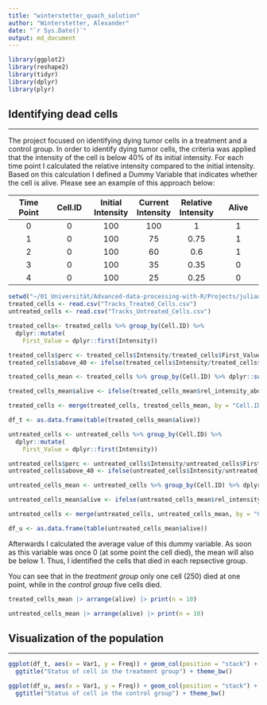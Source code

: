 ```yaml
---
title: "winterstetter_quach_solution"
author: "Winterstetter, Alexander"
date: "`r Sys.Date()`"
output: md_document
---
```


```r
library(ggplot2)
library(reshape2)
library(tidyr)
library(dplyr)
library(plyr)
```
## **Identifying dead cells**
________________________________________________________________________________

The project focused on identifying dying tumor cells in a treatment and a control group. In order to identify dying tumor cells, the criteria was applied that the intensity of the cell is below 40% of its initial intensity.
For each time point I calculated the relative intensity compared to the initial intensity. Based on this calculation I defined a Dummy Variable that indicates whether the cell is alive.
Please see an example of this approach below:

| Time Point | Cell.ID | Initial Intensity | Current Intensity | Relative Intensity | Alive |
|:---:|:---:|:---:|:---:|:---:|:---:|
| 0 | 0 | 100 | 100 | 1 | 1 |
| 1 | 0 | 100 | 75 | 0.75 | 1 |
| 2 | 0 | 100 | 60 | 0.6 | 1 |
| 3 | 0 | 100 | 35 | 0.35 | 0 |
| 4 | 0 | 100 | 25 | 0.25 | 0 |

```r
setwd("~/01_Universität/Advanced-data-processing-with-R/Projects/juliaquach02")
treated_cells <- read.csv("Tracks_Treated_Cells.csv")
untreated_cells <- read.csv("Tracks_Untreated_Cells.csv")

treated_cells<- treated_cells %>% group_by(Cell.ID) %>%
  dplyr::mutate(
    First_Value = dplyr::first(Intensity))

treated_cells$perc <- treated_cells$Intensity/treated_cells$First_Value
treated_cells$above_40 <- ifelse(treated_cells$Intensity/treated_cells$First_Value > 0.4, 1, 0)

treated_cells_mean <- treated_cells %>% group_by(Cell.ID) %>% dplyr::summarize(rel_intensity_above_40 = mean(above_40))

treated_cells_mean$alive <- ifelse(treated_cells_mean$rel_intensity_above_40 == 1, 1, 0) 

treated_cells <- merge(treated_cells, treated_cells_mean, by = "Cell.ID")

df_t <- as.data.frame(table(treated_cells_mean$alive))

untreated_cells <- untreated_cells %>% group_by(Cell.ID) %>%
  dplyr::mutate(
    First_Value = dplyr::first(Intensity))

untreated_cells$perc <- untreated_cells$Intensity/untreated_cells$First_Value
untreated_cells$above_40 <- ifelse(untreated_cells$Intensity/untreated_cells$First_Value > 0.4, 1, 0)

untreated_cells_mean <- untreated_cells %>% group_by(Cell.ID) %>% dplyr::summarize(rel_intensity_above_40 = mean(above_40))

untreated_cells_mean$alive <- ifelse(untreated_cells_mean$rel_intensity_above_40 == 1, 1, 0) 

untreated_cells <- merge(untreated_cells, untreated_cells_mean, by = "Cell.ID")

df_u <- as.data.frame(table(untreated_cells_mean$alive))
```


Afterwards I calculated the average value of this dummy variable. As soon as this variable was once 0 (at some point the cell died), the mean will also be below 1. Thus, I identified the cells that died in each repsective group.

You can see that in the *treatment group* only one cell (250) died at one point, while in the *control group* five cells died.
```r
treated_cells_mean |> arrange(alive) |> print(n = 10)
```

```r
untreated_cells_mean |> arrange(alive) |> print(n = 10)
```


## **Visualization of the population**
________________________________________________________________________________

```r
ggplot(df_t, aes(x = Var1, y = Freq)) + geom_col(position = "stack") + labs(x = "Status (0 = Dead 1 = Alive)", y = "Count") +
  ggtitle("Status of cell in the treatment group") + theme_bw()

ggplot(df_u, aes(x = Var1, y = Freq)) + geom_col(position = "stack") + labs(x = "Status (0 = Dead 1 = Alive)", y = "Count") +
  ggtitle("Status of cell in the control group") + theme_bw()
```
